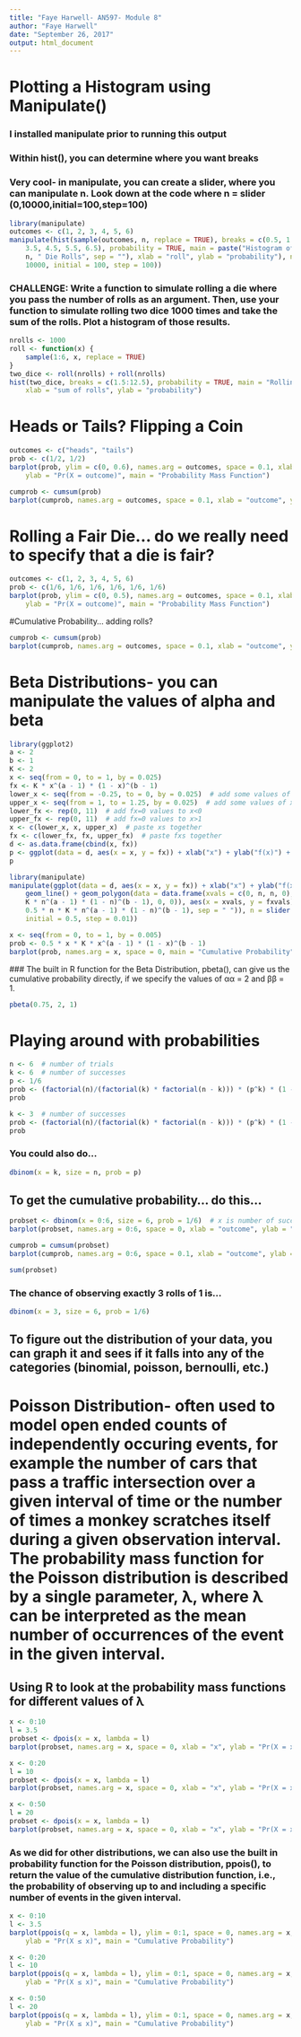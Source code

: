 ```yaml
---
title: "Faye Harwell- AN597- Module 8"
author: "Faye Harwell"
date: "September 26, 2017"
output: html_document
---
```

# Plotting a Histogram using Manipulate()

### I installed manipulate prior to running this output

### Within hist(), you can determine where you want breaks

### Very cool- in manipulate, you can create a slider, where you can manipulate n. Look down at the code where n = slider (0,10000,initial=100,step=100)

```r
library(manipulate)
outcomes <- c(1, 2, 3, 4, 5, 6)
manipulate(hist(sample(outcomes, n, replace = TRUE), breaks = c(0.5, 1.5, 2.5, 
    3.5, 4.5, 5.5, 6.5), probability = TRUE, main = paste("Histogram of Outcomes of ", 
    n, " Die Rolls", sep = ""), xlab = "roll", ylab = "probability"), n = slider(0, 
    10000, initial = 100, step = 100))
```

### CHALLENGE: Write a function to simulate rolling a die where you pass the number of rolls as an argument. Then, use your function to simulate rolling two dice 1000 times and take the sum of the rolls. Plot a histogram of those results.

```r
nrolls <- 1000
roll <- function(x) {
    sample(1:6, x, replace = TRUE)
}
two_dice <- roll(nrolls) + roll(nrolls)
hist(two_dice, breaks = c(1.5:12.5), probability = TRUE, main = "Rolling Two Dice", 
    xlab = "sum of rolls", ylab = "probability")
```

# Heads or Tails? Flipping a Coin

```r
outcomes <- c("heads", "tails")
prob <- c(1/2, 1/2)
barplot(prob, ylim = c(0, 0.6), names.arg = outcomes, space = 0.1, xlab = "outcome", 
    ylab = "Pr(X = outcome)", main = "Probability Mass Function")
```

```r
cumprob <- cumsum(prob)
barplot(cumprob, names.arg = outcomes, space = 0.1, xlab = "outcome", ylab = "Cumulative Pr(X)", main = "Cumulative Probability")
```

# Rolling a Fair Die... do we really need to specify that a die is fair?

```r
outcomes <- c(1, 2, 3, 4, 5, 6)
prob <- c(1/6, 1/6, 1/6, 1/6, 1/6, 1/6)
barplot(prob, ylim = c(0, 0.5), names.arg = outcomes, space = 0.1, xlab = "outcome", 
    ylab = "Pr(X = outcome)", main = "Probability Mass Function")
```

#Cumulative Probability... adding rolls?

```r
cumprob <- cumsum(prob)
barplot(cumprob, names.arg = outcomes, space = 0.1, xlab = "outcome", ylab = "Cumulative Pr(X)",  main = "Cumulative Probability")
```

# Beta Distributions- you can manipulate the values of alpha and beta

```r
library(ggplot2)
a <- 2
b <- 1
K <- 2
x <- seq(from = 0, to = 1, by = 0.025)
fx <- K * x^(a - 1) * (1 - x)^(b - 1)
lower_x <- seq(from = -0.25, to = 0, by = 0.025)  # add some values of x less than zero
upper_x <- seq(from = 1, to = 1.25, by = 0.025)  # add some values of x greater than one
lower_fx <- rep(0, 11)  # add fx=0 values to x<0
upper_fx <- rep(0, 11)  # add fx=0 values to x>1
x <- c(lower_x, x, upper_x)  # paste xs together
fx <- c(lower_fx, fx, upper_fx)  # paste fxs together
d <- as.data.frame(cbind(x, fx))
p <- ggplot(data = d, aes(x = x, y = fx)) + xlab("x") + ylab("f(x)") + geom_line()
p
```

```r
library(manipulate)
manipulate(ggplot(data = d, aes(x = x, y = fx)) + xlab("x") + ylab("f(x)") + 
    geom_line() + geom_polygon(data = data.frame(xvals = c(0, n, n, 0), fxvals = c(0, 
    K * n^(a - 1) * (1 - n)^(b - 1), 0, 0)), aes(x = xvals, y = fxvals)) + ggtitle(paste("Area Under Function = ", 
    0.5 * n * K * n^(a - 1) * (1 - n)^(b - 1), sep = " ")), n = slider(0, 1, 
    initial = 0.5, step = 0.01))
```
```r
x <- seq(from = 0, to = 1, by = 0.005)
prob <- 0.5 * x * K * x^(a - 1) * (1 - x)^(b - 1)
barplot(prob, names.arg = x, space = 0, main = "Cumulative Probability", xlab = "x",  ylab = "Pr(X ≤ x)")
```
 ### The built in R function for the Beta Distribution, pbeta(), can give us the cumulative probability directly, if we specify the values of αα = 2 and ββ = 1.
 
```r
pbeta(0.75, 2, 1) 
```

# Playing around with probabilities

```r
n <- 6  # number of trials
k <- 6  # number of successes
p <- 1/6
prob <- (factorial(n)/(factorial(k) * factorial(n - k))) * (p^k) * (1 - p)^(n - k)
prob 
```

```r
k <- 3  # number of successes
prob <- (factorial(n)/(factorial(k) * factorial(n - k))) * (p^k) * (1 - p)^(n - k)
prob
```

### You could also do...

```r
dbinom(x = k, size = n, prob = p)
```

## To get the cumulative probability... do this...

```r
probset <- dbinom(x = 0:6, size = 6, prob = 1/6)  # x is number of successes, size is number of trials
barplot(probset, names.arg = 0:6, space = 0, xlab = "outcome", ylab = "Pr(X = outcome)",  main = "Probability Mass Function")
```

```r
cumprob = cumsum(probset)
barplot(cumprob, names.arg = 0:6, space = 0.1, xlab = "outcome", ylab = "Cumulative Pr(X)", main = "Cumulative Probability")
```

```r
sum(probset)
```

### The chance of observing exactly 3 rolls of 1 is...

```r
dbinom(x = 3, size = 6, prob = 1/6)
```

## To figure out the distribution of your data, you can graph it and sees if it falls into any of the categories (binomial, poisson, bernoulli, etc.)

# Poisson Distribution- often used to model open ended counts of independently occuring events, for example the number of cars that pass a traffic intersection over a given interval of time or the number of times a monkey scratches itself during a given observation interval. The probability mass function for the Poisson distribution is described by a single parameter, λ, where λ can be interpreted as the mean number of occurrences of the event in the given interval.

## Using R to look at the probability mass functions for different values of λ

```r
x <- 0:10
l = 3.5
probset <- dpois(x = x, lambda = l)
barplot(probset, names.arg = x, space = 0, xlab = "x", ylab = "Pr(X = x)", main = "Probability Mass Function")
```

```r
x <- 0:20
l = 10
probset <- dpois(x = x, lambda = l)
barplot(probset, names.arg = x, space = 0, xlab = "x", ylab = "Pr(X = x)", main = "Probability Mass Function")
```

```r
x <- 0:50
l = 20
probset <- dpois(x = x, lambda = l)
barplot(probset, names.arg = x, space = 0, xlab = "x", ylab = "Pr(X = x)", main = "Probability Mass Function")
```

### As we did for other distributions, we can also use the built in probability function for the Poisson distribution, ppois(), to return the value of the cumulative distribution function, i.e., the probability of observing up to and including a specific number of events in the given interval.

```r
x <- 0:10
l <- 3.5
barplot(ppois(q = x, lambda = l), ylim = 0:1, space = 0, names.arg = x, xlab = "x", 
    ylab = "Pr(X ≤ x)", main = "Cumulative Probability")
```

```r
x <- 0:20
l <- 10
barplot(ppois(q = x, lambda = l), ylim = 0:1, space = 0, names.arg = x, xlab = "x", 
    ylab = "Pr(X ≤ x)", main = "Cumulative Probability")
```

```r
x <- 0:50
l <- 20
barplot(ppois(q = x, lambda = l), ylim = 0:1, space = 0, names.arg = x, xlab = "x", 
    ylab = "Pr(X ≤ x)", main = "Cumulative Probability")
```
